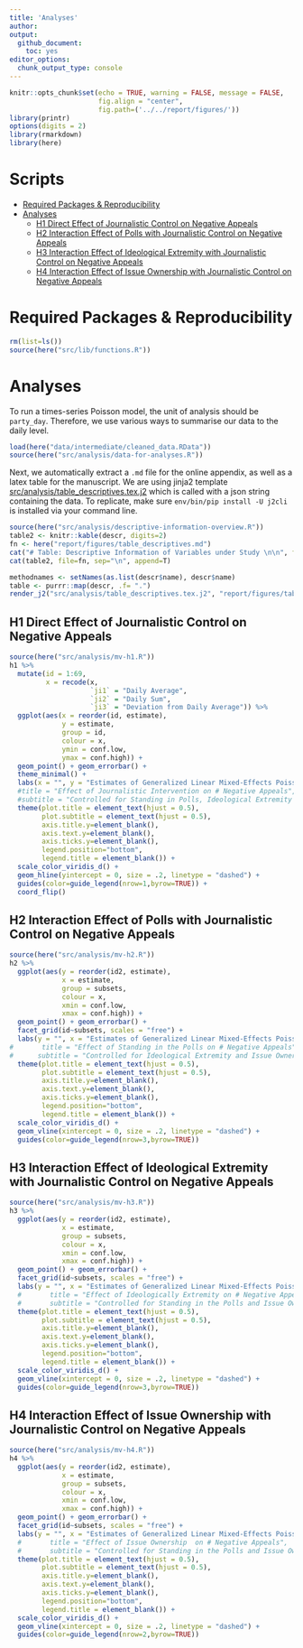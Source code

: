 ```yaml
---
title: 'Analyses'
author: 
output: 
  github_document:
    toc: yes
editor_options: 
  chunk_output_type: console
---
```


```r
knitr::opts_chunk$set(echo = TRUE, warning = FALSE, message = FALSE,
                      fig.align = "center",
                      fig.path=('../../report/figures/'))
library(printr)
options(digits = 2)
library(rmarkdown)
library(here)
```

# Scripts
- [Required Packages &amp; Reproducibility](#required-packages-&amp;-reproducibility)
- [Analyses](#analyses)
  - [H1 Direct Effect of Journalistic Control on Negative Appeals](#H1-Direct-Effect-of-Journalistic-Control-on-Negative-Appeals)
  - [H2 Interaction Effect of Polls with Journalistic Control on Negative Appeals](#H2-Interaction-Effect-of-Polls-with-Journalistic-Control-on-Negative-Appeals)
  - [H3 Interaction Effect of Ideological Extremity with Journalistic Control on Negative Appeals](#H3-Interaction-Effect-of-Ideological-Extremity-with-Journalistic-Control-on-Negative-Appeals)
  - [H4 Interaction Effect of Issue Ownership with Journalistic Control on Negative Appeals](#H4-Interaction-Effect-of-Issue-Ownership-with-Journalistic-Control-on-Negative-Appeals)

# Required Packages &amp; Reproducibility
```r
rm(list=ls())
source(here("src/lib/functions.R"))
```

# Analyses
To run a times-series Poisson model, the unit of analysis should be `party_day`. 
Therefore, we use various ways to summarise our data to the daily level.

```r
load(here("data/intermediate/cleaned_data.RData"))
source(here("src/analysis/data-for-analyses.R"))
```

Next, we automatically extract a `.md` file for the online appendix, as well as a  latex table for the manuscript. 
We are using jinja2 template [src/analysis/table_descriptives.tex.j2](table.tex.j2) which is called with a json string containing the data.
To replicate, make sure `env/bin/pip install -U j2cli` is installed via your command line.

```r
source(here("src/analysis/descriptive-information-overview.R"))
table2 <- knitr::kable(descr, digits=2)
fn <- here("report/figures/table_descriptives.md")
cat("# Table: Descriptive Information of Variables under Study \n\n", file=fn)
cat(table2, file=fn, sep="\n", append=T)

methodnames <- setNames(as.list(descr$name), descr$name)
table <- purrr::map(descr, .f= ".") 
render_j2("src/analysis/table_descriptives.tex.j2", "report/figures/table_descriptives.tex", data=list(data=table, methods=methodnames))
```

## H1 Direct Effect of Journalistic Control on Negative Appeals
```r
source(here("src/analysis/mv-h1.R"))
h1 %>%  
  mutate(id = 1:69,
         x = recode(x, 
                    `ji1` = "Daily Average",
                    `ji2` = "Daily Sum",
                    `ji3` = "Deviation from Daily Average")) %>%
  ggplot(aes(x = reorder(id, estimate),
             y = estimate,
             group = id,
             colour = x,
             ymin = conf.low,
             ymax = conf.high)) +
  geom_point() + geom_errorbar() +
  theme_minimal() +
  labs(x = "", y = "Estimates of Generalized Linear Mixed-Effects Poisson Model") +
  #title = "Effect of Journalistic Intervention on # Negative Appeals",
  #subtitle = "Controlled for Standing in Polls, Ideological Extremity and Issue Ownership" ) +
  theme(plot.title = element_text(hjust = 0.5),
        plot.subtitle = element_text(hjust = 0.5),
        axis.title.y=element_blank(),
        axis.text.y=element_blank(),
        axis.ticks.y=element_blank(),
        legend.position="bottom",
        legend.title = element_blank()) +
  scale_color_viridis_d() +
  geom_hline(yintercept = 0, size = .2, linetype = "dashed") +
  guides(color=guide_legend(nrow=1,byrow=TRUE)) +
  coord_flip()
```

## H2 Interaction Effect of Polls with Journalistic Control on Negative Appeals
```r
source(here("src/analysis/mv-h2.R"))
h2 %>%  
  ggplot(aes(y = reorder(id2, estimate),
             x = estimate,
             group = subsets,
             colour = x,
             xmin = conf.low,
             xmax = conf.high)) +
  geom_point() + geom_errorbar() +
  facet_grid(id~subsets, scales = "free") +
  labs(y = "", x = "Estimates of Generalized Linear Mixed-Effects Poisson Model") +
#       title = "Effect of Standing in the Polls on # Negative Appeals",
#      subtitle = "Controlled for Ideological Extremity and Issue Ownership" ) +
  theme(plot.title = element_text(hjust = 0.5),
        plot.subtitle = element_text(hjust = 0.5),
        axis.title.y=element_blank(),
        axis.text.y=element_blank(),
        axis.ticks.y=element_blank(),
        legend.position="bottom",
        legend.title = element_blank()) +
  scale_color_viridis_d() +
  geom_vline(xintercept = 0, size = .2, linetype = "dashed") +
  guides(color=guide_legend(nrow=3,byrow=TRUE))
```

## H3 Interaction Effect of Ideological Extremity with Journalistic Control on Negative Appeals
```r
source(here("src/analysis/mv-h3.R"))
h3 %>%  
  ggplot(aes(y = reorder(id2, estimate),
             x = estimate,
             group = subsets,
             colour = x,
             xmin = conf.low,
             xmax = conf.high)) +
  geom_point() + geom_errorbar() +
  facet_grid(id~subsets, scales = "free") +
  labs(y = "", x = "Estimates of Generalized Linear Mixed-Effects Poisson Model" ) + 
  #       title = "Effect of Ideologically Extremity on # Negative Appeals",
  #       subtitle = "Controlled for Standing in the Polls and Issue Ownership" ) +
  theme(plot.title = element_text(hjust = 0.5),
        plot.subtitle = element_text(hjust = 0.5),
        axis.title.y=element_blank(),
        axis.text.y=element_blank(),
        axis.ticks.y=element_blank(),
        legend.position="bottom",
        legend.title = element_blank()) +
  scale_color_viridis_d() +
  geom_vline(xintercept = 0, size = .2, linetype = "dashed") +
  guides(color=guide_legend(nrow=3,byrow=TRUE))
```

## H4 Interaction Effect of Issue Ownership with Journalistic Control on Negative Appeals
```r
source(here("src/analysis/mv-h4.R"))
h4 %>%  
  ggplot(aes(y = reorder(id2, estimate),
             x = estimate,
             group = subsets,
             colour = x,
             xmin = conf.low,
             xmax = conf.high)) +
  geom_point() + geom_errorbar() +
  facet_grid(id~subsets, scales = "free") +
  labs(y = "", x = "Estimates of Generalized Linear Mixed-Effects Poisson Model") +
  #       title = "Effect of Issue Ownership  on # Negative Appeals",
  #       subtitle = "Controlled for Standing in the Polls and Issue Ownership" ) +
  theme(plot.title = element_text(hjust = 0.5),
        plot.subtitle = element_text(hjust = 0.5),
        axis.title.y=element_blank(),
        axis.text.y=element_blank(),
        axis.ticks.y=element_blank(),
        legend.position="bottom",
        legend.title = element_blank()) +
  scale_color_viridis_d() +
  geom_vline(xintercept = 0, size = .2, linetype = "dashed") +
  guides(color=guide_legend(nrow=2,byrow=TRUE))
```


